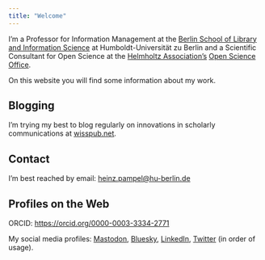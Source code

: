 ```yaml
---
title: "Welcome"
---
```


<link rel="stylesheet" href="https://cdn.jsdelivr.net/npm/fork-awesome@1.2.0/css/fork-awesome.min.css" integrity="sha256-XoaMnoYC5TH6/+ihMEnospgm0J1PM/nioxbOUdnM8HY=" crossorigin="anonymous">

I’m a Professor for Information Management at the [Berlin School of Library and Information Science](https://www.ibi.hu-berlin.de/de/forschung/infomanagement) at Humboldt-Universität zu Berlin and a Scientific Consultant for Open Science at the [Helmholtz Association’s](https://www.helmholtz.de/) [Open Science Office](https://os.helmholtz.de/).

On this website you will find some information about my work.

<h2>Blogging</h2>

I’m trying my best to blog regularly on innovations in scholarly communications at <i class="bi bi-wordpress"></i> [wisspub.net](http://wisspub.net/).

<h2>Contact</h2>

I'm best reached by email: [heinz.pampel\@hu-berlin.de](heinz.pampel@hu-berlin.de)

<h2>Profiles on the Web</h2>

ORCID: <i class="fa fa-orcid" aria-hidden="true"></i> <https://orcid.org/0000-0003-3334-2771>

My social media profiles: <i class="bi bi-mastodon"></i> [Mastodon](https://openbiblio.social/@pampel), [Bluesky](https://bsky.app/profile/pampel.bsky.social), <i class="bi bi-linkedin"></i> [LinkedIn](https://www.linkedin.com/in/heinzpampel), <i class="bi bi-twitter"></i> [Twitter](https://twitter.com/pampel?lang=de) (in order of usage).

<!--<a rel="me" href="https://openbiblio.social/@pampel">Mastodon</a>-->
